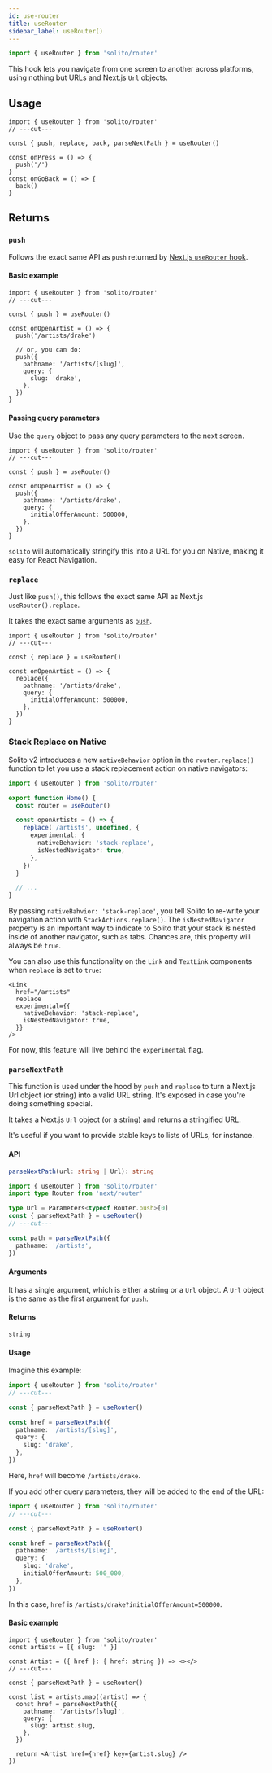 ```yaml
---
id: use-router
title: useRouter
sidebar_label: useRouter()
---
```


```ts twoslash import
import { useRouter } from 'solito/router'
```

This hook lets you navigate from one screen to another across platforms, using nothing but URLs and Next.js `Url` objects.

## Usage

```tsx twoslash main
import { useRouter } from 'solito/router'
// ---cut---

const { push, replace, back, parseNextPath } = useRouter()

const onPress = () => {
  push('/')
}
const onGoBack = () => {
  back()
}
```

## Returns

### `push`

Follows the exact same API as `push` returned by [Next.js `useRouter` hook](https://nextjs.org/docs/api-reference/next/router#router-object).

#### Basic example

```tsx twoslash
import { useRouter } from 'solito/router'
// ---cut---

const { push } = useRouter()

const onOpenArtist = () => {
  push('/artists/drake')

  // or, you can do:
  push({
    pathname: '/artists/[slug]',
    query: {
      slug: 'drake',
    },
  })
}
```

#### Passing query parameters

Use the `query` object to pass any query parameters to the next screen.

```tsx twoslash
import { useRouter } from 'solito/router'
// ---cut---

const { push } = useRouter()

const onOpenArtist = () => {
  push({
    pathname: '/artists/drake',
    query: {
      initialOfferAmount: 500000,
    },
  })
}
```

`solito` will automatically stringify this into a URL for you on Native, making it easy for React Navigation.

### `replace`

Just like `push()`, this follows the exact same API as Next.js `useRouter().replace`.

It takes the exact same arguments as [`push`](#push).

```tsx twoslash
import { useRouter } from 'solito/router'
// ---cut---

const { replace } = useRouter()

const onOpenArtist = () => {
  replace({
    pathname: '/artists/drake',
    query: {
      initialOfferAmount: 500000,
    },
  })
}
```

### Stack Replace on Native

Solito v2 introduces a new `nativeBehavior` option in the `router.replace()` function to let you use a stack replacement action on native navigators:

```ts
import { useRouter } from 'solito/router'

export function Home() {
  const router = useRouter()

  const openArtists = () => {
    replace('/artists', undefined, {
      experimental: {
        nativeBehavior: 'stack-replace',
        isNestedNavigator: true,
      },
    })
  }

  // ...
}
```

By passing `nativeBahvior: 'stack-replace'`, you tell Solito to re-write your navigation action with `StackActions.replace()`. The `isNestedNavigator` property is an important way to indicate to Solito that your stack is nested inside of another navigator, such as tabs. Chances are, this property will always be `true`.

You can also use this functionality on the `Link` and `TextLink` components when `replace` is set to `true`:

```tsx
<Link
  href="/artists"
  replace
  experimental={{
    nativeBehavior: 'stack-replace',
    isNestedNavigator: true,
  }}
/>
```

For now, this feature will live behind the `experimental` flag.

### `parseNextPath`

This function is used under the hood by `push` and `replace` to turn a Next.js Url object (or string) into a valid URL string. It's exposed in case you're doing something special.

It takes a Next.js `Url` object (or a string) and returns a stringified URL.

It's useful if you want to provide stable keys to lists of URLs, for instance.

#### API

```ts
parseNextPath(url: string | Url): string
```

```ts twoslash
import { useRouter } from 'solito/router'
import type Router from 'next/router'

type Url = Parameters<typeof Router.push>[0]
const { parseNextPath } = useRouter()
// ---cut---

const path = parseNextPath({
  pathname: '/artists',
})
```

#### Arguments

It has a single argument, which is either a string or a `Url` object. A `Url` object is the same as the first argument for [`push`](#push).

#### Returns

`string`

#### Usage

Imagine this example:

```ts twoslash
import { useRouter } from 'solito/router'
// ---cut---

const { parseNextPath } = useRouter()

const href = parseNextPath({
  pathname: '/artists/[slug]',
  query: {
    slug: 'drake',
  },
})
```

Here, `href` will become `/artists/drake`.

If you add other query parameters, they will be added to the end of the URL:

```ts twoslash
import { useRouter } from 'solito/router'
// ---cut---

const { parseNextPath } = useRouter()

const href = parseNextPath({
  pathname: '/artists/[slug]',
  query: {
    slug: 'drake',
    initialOfferAmount: 500_000,
  },
})
```

In this case, `href` is `/artists/drake?initialOfferAmount=500000`.

#### Basic example

```tsx twoslash
import { useRouter } from 'solito/router'
const artists = [{ slug: '' }]

const Artist = ({ href }: { href: string }) => <></>
// ---cut---

const { parseNextPath } = useRouter()

const list = artists.map((artist) => {
  const href = parseNextPath({
    pathname: '/artists/[slug]',
    query: {
      slug: artist.slug,
    },
  })

  return <Artist href={href} key={artist.slug} />
})
```
